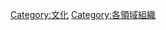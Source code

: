 {{Commonscat|Cultural organizations}}

[[Category:文化|Category:文化]]
[[Category:各領域組織|Category:各領域組織]]